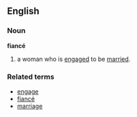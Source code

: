 ==English==
===Noun===
'''fiancé'''
# a woman who is [[engage]]d to be [[marry|married]].
===Related terms===
*[[engage]]
*[[fiancé]]
*[[marriage]]